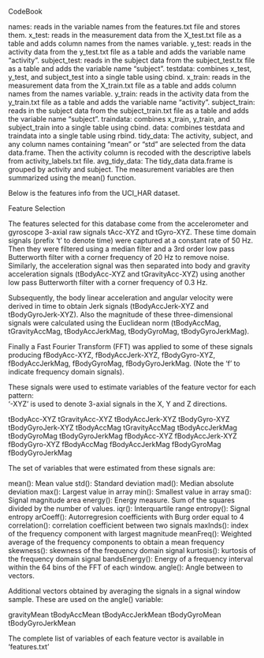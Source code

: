 CodeBook

names: reads in the variable names from the features.txt file and stores them.
x_test: reads in the measurement data from the X_test.txt file as a table and adds column names from the names variable.
y_test: reads in the activity data from the y_test.txt file as a table and adds the variable name "activity".
subject_test: reads in the subject data from the subject_test.tx file as a table and adds the variable name "subject".
testdata: combines x_test, y_test, and subject_test into a single table using cbind.
x_train: reads in the measurement data from the X_train.txt file as a table and adds column names from the names variable.
y_train: reads in the activity data from the y_train.txt file as a table and adds the variable name "activity".
subject_train: reads in the subject data from the subject_train.txt file as a table and adds the variable name "subject".
traindata: combines x_train, y_train, and subject_train into a single table using cbind.
data: combines testdata and traindata into a single table using rbind.
tidy_data: The activity, subject, and any column names containing "mean" or "std" are selected from the data data.frame.  Then the             activity column is recoded with the descriptive labels from activity_labels.txt file.
avg_tidy_data: The tidy_data data.frame is grouped by activity and subject.  The measurement variables are then summarized                    using the mean() function.

Below is the features info from the UCI_HAR dataset.  

Feature Selection 


The features selected for this database come from the accelerometer and gyroscope 3-axial raw signals tAcc-XYZ and tGyro-XYZ. These time domain signals (prefix 't' to denote time) were captured at a constant rate of 50 Hz. Then they were filtered using a median filter and a 3rd order low pass Butterworth filter with a corner frequency of 20 Hz to remove noise. Similarly, the acceleration signal was then separated into body and gravity acceleration signals (tBodyAcc-XYZ and tGravityAcc-XYZ) using another low pass Butterworth filter with a corner frequency of 0.3 Hz. 

Subsequently, the body linear acceleration and angular velocity were derived in time to obtain Jerk signals (tBodyAccJerk-XYZ and tBodyGyroJerk-XYZ). Also the magnitude of these three-dimensional signals were calculated using the Euclidean norm (tBodyAccMag, tGravityAccMag, tBodyAccJerkMag, tBodyGyroMag, tBodyGyroJerkMag). 

Finally a Fast Fourier Transform (FFT) was applied to some of these signals producing fBodyAcc-XYZ, fBodyAccJerk-XYZ, fBodyGyro-XYZ, fBodyAccJerkMag, fBodyGyroMag, fBodyGyroJerkMag. (Note the 'f' to indicate frequency domain signals). 

These signals were used to estimate variables of the feature vector for each pattern:  
'-XYZ' is used to denote 3-axial signals in the X, Y and Z directions.

tBodyAcc-XYZ
tGravityAcc-XYZ
tBodyAccJerk-XYZ
tBodyGyro-XYZ
tBodyGyroJerk-XYZ
tBodyAccMag
tGravityAccMag
tBodyAccJerkMag
tBodyGyroMag
tBodyGyroJerkMag
fBodyAcc-XYZ
fBodyAccJerk-XYZ
fBodyGyro-XYZ
fBodyAccMag
fBodyAccJerkMag
fBodyGyroMag
fBodyGyroJerkMag

The set of variables that were estimated from these signals are: 

mean(): Mean value
std(): Standard deviation
mad(): Median absolute deviation 
max(): Largest value in array
min(): Smallest value in array
sma(): Signal magnitude area
energy(): Energy measure. Sum of the squares divided by the number of values. 
iqr(): Interquartile range 
entropy(): Signal entropy
arCoeff(): Autorregresion coefficients with Burg order equal to 4
correlation(): correlation coefficient between two signals
maxInds(): index of the frequency component with largest magnitude
meanFreq(): Weighted average of the frequency components to obtain a mean frequency
skewness(): skewness of the frequency domain signal 
kurtosis(): kurtosis of the frequency domain signal 
bandsEnergy(): Energy of a frequency interval within the 64 bins of the FFT of each window.
angle(): Angle between to vectors.

Additional vectors obtained by averaging the signals in a signal window sample. These are used on the angle() variable:

gravityMean
tBodyAccMean
tBodyAccJerkMean
tBodyGyroMean
tBodyGyroJerkMean

The complete list of variables of each feature vector is available in 'features.txt'

